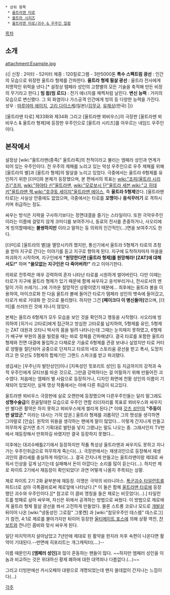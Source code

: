  * 상위 항목
  * [[울트라맨 타로]]
  * [[울트라 시리즈]]
  * [[울트라맨 타로/괴수 & 우주인 일람]]

[[목차]]

== 소개 ==
attachment:Example.jpg

{{|
신장 : 2미터 - 52미터
체중 : 120킬로그램 - 3만5000톤
'''특수 스펙트럼 광선''' : 인간의 모습으로 위장한 울트라 형제를 간파한다.
'''울트라 형제 필살 광선''' : 울트라 전사에게 치명적인 위력을 낸다.[* 설정상 템페라 성인의 고향별의 모든 기술을 축적해 만든 비장의 무기라고 한다.]
'''빔 윕(빔 로드)''' : 전기 에너지를 채찍처럼 날린다.
'''변신 능력''' : 거미의 모습으로 변신했다.
그 외 화염이나 가스공격 인간에게 빙의 등 다양한 능력을 가진다.
성우 : [[마루야마 에이지]], [[고리 다이스케]](일본)/[[김무규]], [[유제상]](한국)
|}}

[울트라맨 타로] 제33화와 제34화 그리고 [울트라맨 뫼비우스]의 극장판 [울트라맨 뫼비우스 & 울트라 형제]에 등장한 우주인으로 [울트라 시리즈]를 아우르는 네임드 우주인이다.

== 본작에서 ==
설정상 [wiki:"울트라맨(종족)" 울트라족]의 천적이라고 불리는 엠페라 성인과 연계가 되어 있는 우주인이다. 전 우주의 제패를 노리고 있는 악성 우주인으로 우주 제패를 위해 [울트라의 별]과 [울트라 형제]의 말살을 노리고 있었다. 극중에서는 울트라 6형제를 유인하기 위한 [더미]와 본체가 등장했으며, 본 편에서의 목표는 [[wiki:"조피(울트라 시리즈)"조피]], [[wiki:"하야타 신"울트라맨]], [[wiki:"모로보시 단"울트라 세븐]],[[wiki:"고 히데키"울트라맨 잭]],[[wiki:"호쿠토 세이지"울트라맨 에이스]], 즉 '''울트라 5형제'''였다. [울트라맨 타로]는 사실상 안중에도 없었으며, 극중에서는 타로를 '''꼬맹이'''나 '''응석꾸러기''' 로 격하시키며 취급하는 정도. 

싸우는 방식은 지략을 구사하기보다는 정면대결을 즐기는 스타일이다. 또한 극악우주인이라는 이름에 걸맞지 않게 코미디를 보여주거나, 동료의 전사를 존중하거나, 사오리에게 빙의할때에는 '''불쌍하지만''' 이라고 말하는 둥 의외의 인간적인(...)면을 보여주기도 한다.

[더미]로 [울트라의 별]을 멸망시키려 했지만, 통신기에서 울트라 5형제가 타로의 초청을 받아 지구로 간다는 이야기를 듣고 지구로 향하게 된다. 지구에 도착하자마자 마을을 파괴하기 시작하며, 지구인에게 '''"원망한다면 [울트라 형제]를 원망해라! [ZAT]에 대해서도!"''' 하며 '''"쓸모없는 지구인은 다 죽어버려!"''' 라고 이야기한다.

의외로 전투력은 매우 강력하여 혼자 나타난 타로를 시원하게 썰어버린다. 다만 이때는 타로가 지구에 울트라 형제가 있기 때문에 함께 싸우자고 응석부리거나, 전사로서의 멘탈이 가히 쓰레기(...)에 가까운 절망적인 상황이였기 때문에... 최후에는 울트라 볼을 이용하여, 마이크로화 한 다음 울트라 볼에 들어간 타로가 템페라 성인의 뱃속에 들어갔고, 타로가 바로 거대화 한 것으로 물리쳤다. 하지만 그건 '''[페이크다 이 병신들아]'''였으며, [더미]를 쓰러뜨린 것에 지나지 않았다.

본체는 울트라 6형제가 모두 모습을 보인 것을 확인하고 행동을 시작했다. 사오리에 빙의하여 [히가시 고타로]에게 접근하고 방심한 고타로를 납치하여, 5형제를 유인, 5형제는 ZAT 대원과 오타니 박사의 몸을 빌려 나타나는데 그때는 눈치채지 못하였고, 6형제가 배구부 부원의 몸을 빌렸을 때는 바로 정체를 간파해냈다. 결국 타로를 포함한 울트라 형제와 전면 대결에 돌입하고 다채로운 기술로 6형제를 관광 보내나 싶었지만 타로 커터로 양팔을 절단되어 공중으로 던져지고 타로의 네오 스토리움 광선을 받고 폭사, 도망치려고 한 모선도 5형제의 합체기인 그랜드 스파크를 받고 파괴됐다.

생김새는 [우주닌자 발탄성인]이나 [지옥성인 힛포리트 성인] 등 지금까지의 강적과 숙적 우주인에게 모티브를 따온 것으로, 그만큼 강력하다는 걸 어필하기 위해 만들어진 괴수였다. 처음에는 엠페러 별 사람으로 등장하거나, 디자인 화면에 천황 성인의 이름이 기재되어 있었지만, 실제 영상 작품에서는 아예 다른 취급이 되고있다.

울트라맨 뫼비우스 극장판에 실로 오랜만에 등장했으며 다른우주인들는 달리 말그래도 '''성형수술급'''의 환골탈태한 모습으로 우주인 연합 리더자리를 목표로 뫼비우스와 싸우지만 별다른 활약은 하지 못하고 뫼비우스에게 썰리게 된다.[* 이때 [[갓츠 성인]]의 '''"주둥이만 살았군."''' 이라는 대사는 가히 압권.] 울트라 형제를 괴롭히던 그의 명성을 생각하면 그야말로 [안습]. 원작의 위용을 생각하는 팬에게 말이 많았다... 이렇게 간지나게 만들고 허무하게 갈거면 초기 기획대로 발탄을 넣지 그랬냐는 말도 나오는 중. 그래서인지 TV판에서 재등장해서 만회하길 바랬지만 결국 등장하지 못했다...

이후에는 대괴수배틀2기에서 등장하지만 작품 특성상 울트라맨과 싸우지도 못하고 지나가는 우주인취급으로 허무하게 죽는다(...). 극장판에서는 재생괴인으로 등장해서 재생괴인의 클리셰를 충실하게 따랐다(...). 결국 간지나게 만들고는 울트라맨이랑 제대로 싸워서 인상을 깊게 남기는데 실패해서 돈이 아깝다는 소리를 많이 듣는다(...). 하지만 제로 파이트 2기에서 재등장이 확인되었다! 과연 어떻게 나올지 주목되는 상황.

제로 파이트 2기 2화 끝부분에 재등장. 이명은 극악의 비라니아스. [[폭군괴수 타일런트]]를 파트너로 삼아 극폭콤비로써 제로앞에 나타났다.[* 이 둘은 함께 [[울트라맨 타로]]에 등장했던 괴수와 우주인이다.][* 참고로 이 콤비 명칭을 들은 제로는 비웃었다(...).] 타일런트를 방패로 삼아 싸우며, 자신은 뒤에서 공격하는 방법으로 싸웠다. 이 방법으로 제로에게 울트라 형제 필살 광선을 쏴서 고전하게 만들었다. 물론 스트롱 코로나 모드로 [[개발살]] 뒤이어 나온 [wiki:"냉동성인 그로잠" 그롯켄] 과 [wiki:"참모우주인 데스렘" 데스로그]가 참전, 4:1로 제로를 몰아가지만 뒤이어 등장한 [[울티메이트 포스]]에 의해 상황 역전, [[쟌보트]]와 쟌나인 콤비와 맞서 싸우게 된다.

일단 마지막까지 살아남았고 7년만에 제대로 된 활약을 한지라 차후 속편이 나온다면 활약이 기대된다.--반면에 히포리트는 개그캐릭터(....)--

이름 때문인지 '''[엠페러 성인]'''과 많이 혼동하는 팬들이 많다. ~~하지만 엠페러 성인을 이놈과 비교하는 것은 위대하신 황제 폐하에 대한 대역죄나 다름없다.(...)~~

그리고 더빙판에선 카시오페아 대왕으로 개명되었는데 왠지 쓸데없이 간지나는 느낌이다(...)

[[각주]]
